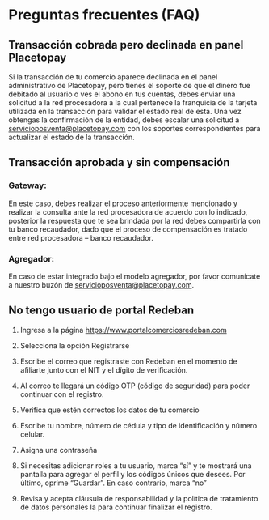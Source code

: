 


<HeroPattern />


# Preguntas frecuentes (FAQ)

## Transacción cobrada pero declinada en panel Placetopay
Si la transacción de tu comercio aparece declinada en el panel administrativo de Placetopay, pero tienes el soporte de que el dinero fue debitado al usuario o ves el abono en tus cuentas, debes enviar una solicitud a la red procesadora a la cual pertenece la franquicia de la tarjeta utilizada en la transacción para validar el estado real de esta. Una vez obtengas la confirmación de la entidad, debes escalar una solicitud a servicioposventa@placetopay.com con los soportes correspondientes para actualizar el estado de la transacción.

## Transacción aprobada y sin compensación 

### Gateway:

En este caso, debes realizar el proceso anteriormente mencionado y realizar la consulta ante la red procesadora de acuerdo con lo indicado, posterior la respuesta que te sea brindada por la red debes compartirla con tu banco recaudador, dado que el proceso de compensación es tratado entre red procesadora – banco recaudador.

### Agregador:
En caso de estar integrado bajo el modelo agregador, por favor comunícate a nuestro buzón de servicioposventa@placetopay.com.

## No tengo usuario de portal Redeban

1.	Ingresa a la página https://www.portalcomerciosredeban.com

2.	Selecciona la opción Registrarse

<CenteredContainer>
    <ImageZoom
      src="/payments/processing_networks/login_rd.webp"
      alt="login_rd"
      className="w-full h-auto shadow rounded-md my-0 transition-transform duration-300 ease-in-out cursor-pointer hover:scale-110 focus:scale-110" 
    />
</CenteredContainer>

3. Escribe el correo que registraste con Redeban en el momento de afiliarte junto con el NIT y el dígito de verificación. 

<CenteredContainer>
    <ImageZoom
      src="/payments/processing_networks/user_rd.webp"
      alt="user_rd"
      className="w-full h-auto shadow rounded-md my-0 transition-transform duration-300 ease-in-out cursor-pointer hover:scale-110 focus:scale-110" 
    />
</CenteredContainer>

4. Al correo te llegará un código OTP (código de seguridad) para poder continuar con el registro.

<CenteredContainer>
    <ImageZoom
      src="/payments/processing_networks/otp_rd.webp"
      alt="otp_rd"
      className="w-full h-auto shadow rounded-md my-0 transition-transform duration-300 ease-in-out cursor-pointer hover:scale-110 focus:scale-110" 
    />
</CenteredContainer>

5. Verifica que estén correctos los datos de tu comercio

6. Escribe tu nombre, número de cédula y tipo de identificación y número celular.

<CenteredContainer>
    <ImageZoom
      src="/payments/processing_networks/form_rd.webp"
      alt="form_rd"
      className="w-full h-auto shadow rounded-md my-0 transition-transform duration-300 ease-in-out cursor-pointer hover:scale-110 focus:scale-110" 
    />
</CenteredContainer>

7.	Asigna una contraseña

8.	Si necesitas adicionar roles a tu usuario, marca “sí” y te mostrará una pantalla para agregar el perfil y los códigos únicos que desees. Por último, oprime “Guardar”. En caso contrario, marca “no”

<CenteredContainer>
    <ImageZoom
      src="/payments/processing_networks/password_rd.webp"
      alt="password_rd"
      className="w-full h-auto shadow rounded-md my-0 transition-transform duration-300 ease-in-out cursor-pointer hover:scale-110 focus:scale-110" 
    />
</CenteredContainer>

9.	Revisa y acepta cláusula de responsabilidad y la política de tratamiento de datos personales la para continuar finalizar el registro.

<CenteredContainer>
    <ImageZoom
      src="/payments/processing_networks/termines_rd.webp"
      alt="termines_rd"
      className="w-full h-auto shadow rounded-md my-0 transition-transform duration-300 ease-in-out cursor-pointer hover:scale-110 focus:scale-110" 
    />
</CenteredContainer>
